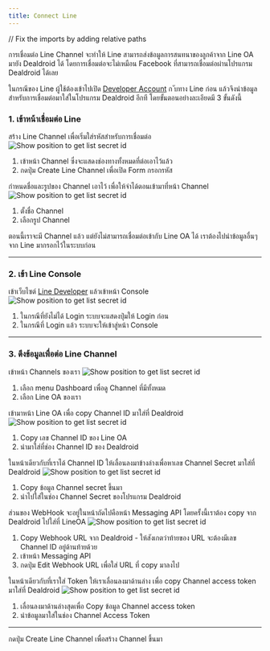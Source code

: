 ```yaml
---
title: Connect Line
---
```

// Fix the imports by adding relative paths

การเชื่อมต่อ Line Channel จะทำให้ Line สามารถส่งข้อมูลการสนทนาของลูกค้าจาก Line OA 
มายัง Dealdroid ได้ โดยการเชื่อมต่อจะไม่เหมือน Facebook ที่สามารถเชื่อมต่อผ่านโปรแกรม Dealdroid ได้เลย

ในกรณีของ Line ผู้ใช้ต้องเข้าไปเปิด [Developer Account](https://developers.line.biz) ก
ับทาง Line ก่อน แล้วจึงนำข้อมูลสำหรับการเชื่อมต่อมาใส่ในโปรแกรม Dealdroid อีกที โดยขั้นตอนอย่างละเอียดมี 3 ขั้นดังนี้

### 1. เข้าหน้าเชื่อมต่อ Line

สร้าง Line Channel เพื่อเริ่มใส่รหัสสำหรับการเชื่อมต่อ
<Image src={line_pic_1} alt="Show position to get list secret id" />
1. เข้าหน้า Channel ซึ่งจะแสดงช่องทางทั้งหมดที่ต่อเอาไว้แล้ว
2. กดปุ่ม Create Line Channel เพื่อเปิด Form กรอกรหัส

กำหนดชื่อและรูปของ Channel เอาไว้ เพื่อให้จำได้ตอนเข้ามาที่หน้า Channel
<Image src={line_pic_2} alt="Show position to get list secret id" />
1. ตั้งชื่อ Channel
2. เลือกรูป Channel

ตอนนี้เราจะมี Channel แล้ว แต่ยังไม่สามารถเชื่อมต่อเข้ากับ Line OA ได้ 
เราต้องไปนำข้อมูลอื่นๆ จาก Line มากรอกไว้ในระบบก่อน

---

### 2. เข้า Line Console 

เข้าเว็บไซต์ [Line Developer](https://developers.line.biz) แล้วเข้าหน้า Console
<Image src={line_pic_3} alt="Show position to get list secret id" />
1. ในกรณีที่ยังไม่ได้ Login ระบบจะแสดงปุ่มให้ Login ก่อน
2. ในกรณีที่ Login แล้ว ระบบจะให้เข้าสู่หน้า Console

---

### 3. ดึงข้อมูลเพื่อต่อ Line Channel

เข้าหน้า Channels ของเรา
<Image src={line_pic_4} alt="Show position to get list secret id" />
1. เลือก menu Dashboard เพื่อดู Channel ที่มีทั้งหมด
2. เลือก Line OA ของเรา

เข้ามาหน้า Line OA เพื่อ copy Channel ID มาใส่ที่ Dealdroid
<Image src={line_pic_5} alt="Show position to get list secret id" />
1. Copy เลข Channel ID ของ Line OA
2. นำมาใส่ที่ช่อง Channel ID ของ Dealdroid

ในหน้าเดียวกับที่เราได้ Channel ID ให้เลื่อนลงมาข้างล่างเพื่อหาเลข Channel Secret มาใส่ที่ Dealdroid
<Image src={line_pic_6} alt="Show position to get list secret id" />
1. Copy ข้อมูล Channel secret ขึ้นมา
2. นำไปใส่ในช่อง Channel Secret ของโปรแกรม Dealdroid

ส่วนของ WebHook จะอยู่ในหน้าถัดไปคือหน้า Messaging API โดยครั้งนี้เราต้อง copy จาก Dealdroid ไปใส่ที่ LineOA
<Image src={line_pic_7} alt="Show position to get list secret id" />
1. Copy Webhook URL จาก Dealdroid - ให้สังเกตว่าท้ายของ URL จะต้องมีเลข Channel ID อยู่ด้านท้ายด้วย
2. เข้าหน้า Messaging API 
3. กดปุ่ม Edit Webhook URL เพื่อใส่ URL ที่ copy มาลงไป

ในหน้าเดียวกับที่เราใส่ Token ให้เราเลื่อนลงมาด้านล่าง เพื่อ copy Channel access token มาใส่ที่ Dealdroid
<Image src={line_pic_8} alt="Show position to get list secret id" />
1. เลื่อนลงมาด้านล่างสุดเพื่อ Copy ข้อมูล Channel access token
2. นำข้อมูลมาใส่ในช่อง Channel Access Token

---

กดปุ่ม Create Line Channel เพื่อสร้าง Channel ขึ้นมา